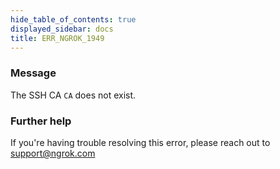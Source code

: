 ```yaml
---
hide_table_of_contents: true
displayed_sidebar: docs
title: ERR_NGROK_1949
---
```


### Message

The SSH CA `CA` does not exist.

<ErrorDetails />

### Further help

If you're having trouble resolving this error, please reach out to [support@ngrok.com](mailto:support@ngrok.com?subject=Help%20with%20ERR_NGROK_1949)
